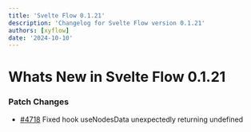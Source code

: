 ```yaml
---
title: 'Svelte Flow 0.1.21'
description: 'Changelog for Svelte Flow version 0.1.21'
authors: [xyflow]
date: '2024-10-10'
---
```


# Whats New in Svelte Flow 0.1.21

### Patch Changes

- [#4718](https://github.com/xyflow/xyflow/pull/4718) Fixed hook useNodesData unexpectedly returning undefined
